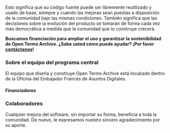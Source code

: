 Esto significa que su código fuente puede ser libremente reutilizado y usado de base, siempre y cuando las mejoras sean puestas a disposición de la comunidad bajo las mismas condiciones. También significa que las decisiones sobre la evolución del producto se tomarán de forma cada vez más democrática a medida que la comunidad que lo construye crecerá.

**Buscamos financiación para ampliar el uso y garantizar la sostenibilidad de Open Terms Archive. ¿Sabe usted cómo puede ayudar? ¡Por favor [contáctanos](mailto:contact@opentermsarchive.org)!**

### Sobre el equipo del programa central

El equipo que diseña y construye Open Terms Archive está incubado dentro de la Oficina del Embajador Francés de Asuntos Digitales.

<Contributors type="core" alignX="left" showInfo="true" />

<Contributors subtitle="Alumni" type="alumnis" alignX="left" showInfo="true" className="mb__XL" />

#### Financiadores

<ThumbGallery align="left" small={true} className="mb__XL"> <ThumbGalleryItem src="/images/contributors/meae.png" width="132" height="120" /> <ThumbGalleryItem src="/images/contributors/france-relance.png" width="77" height="77" /> <ThumbGalleryItem src="/images/contributors/nextgen.png" width="191" height="48" /> </ThumbGallery>

### Colaboradores

Cualquier mejora del software, sin importar su forma, beneficia a toda la comunidad. De nuevo, le expresamos nuestro sincero agradecimiento por su aporte.

<Contributors type="contributors" />

<ThumbGallery> <Link href="https://disinfo.quaidorsay.fr"> <a target="_blank" rel="noopener"> <ThumbGalleryItem src="/images/contributors/ambnum.png" width="158" height="80" /> </a> </Link> <Link href="https://disinformationindex.org/"> <a target="_blank" rel="noopener"> <ThumbGalleryItem src="/images/contributors/gdi.png" width="150" height="32" /> </a> </Link> <Link href="https://www.peren.gouv.fr/"> <a target="_blank" rel="noopener"> <ThumbGalleryItem src="/images/contributors/peren.png" width="190" height="126" /> </a> </Link> </ThumbGallery>
